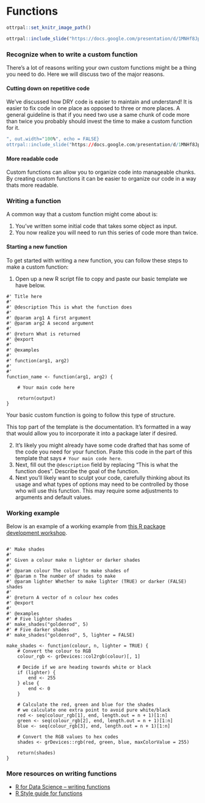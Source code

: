 
# Functions

```r
ottrpal::set_knitr_image_path()
```

```r
ottrpal::include_slide("https://docs.google.com/presentation/d/1MNHf8JpolaEP_vQ_kB-1xRBF9wo3haCArRu117hBoHA/edit#slide=id.g21a84b32106_0_53")
```

### Recognize when to write a custom function

There's a lot of reasons writing your own custom functions might be a thing you need to do. Here we will discuss two of the major reasons.

#### Cutting down on repetitive code

We've discussed how DRY code is easier to maintain and understand! It is easier to fix code in one place as opposed to three or more places. A general guideline is that if you need two use a same chunk of code more than twice you probably should invest the time to make a custom function for it.

```r
", out.width="100%", echo = FALSE}
ottrpal::include_slide("https://docs.google.com/presentation/d/1MNHf8JpolaEP_vQ_kB-1xRBF9wo3haCArRu117hBoHA/edit#slide=id.g341450bc187_100_5")
```

#### More readable code

Custom functions can allow you to organize code into manageable chunks.
By creating custom functions it can be easier to organize our code in a way thats more readable.


### Writing a function

A common way that a custom function might come about is:

1. You've written some initial code that takes some object as input.
2. You now realize you will need to run this series of code more than twice.


#### Starting a new function

To get started with writing a new function, you can follow these steps to make a custom function:

1. Open up a new R script file to copy and paste our basic template we have below.
```
#' Title here
#'
#' @description This is what the function does
#'
#' @param arg1 A first argument
#' @param arg2 A second argument
#'
#' @return What is returned
#' @export
#'
#' @examples
#'
#' function(arg1, arg2)
#'
#'
function_name <- function(arg1, arg2) {

    # Your main code here

    return(output)
}
```
Your basic custom function is going to follow this type of structure.


This top part of the template is the documentation. It's formatted in a way that would allow you to incorporate it into a package later if desired.

2. It's likely you might already have some code drafted that has some of the code you need for your function. Paste this code in the part of this template that says `# Your main code here`.
3. Next, fill out the `@description` field by replacing "This is what the function does". Describe the goal of the function.
4. Next you'll likely want to sculpt your code, carefully thinking about its usage  and what types of options may need to be controlled by those who will use this function. This may require some adjustments to arguments and default values.

### Working example

Below is an example of a working example from [this R package development workshop](https://combine-australia.github.io/r-pkg-dev/functions.html).
```

#' Make shades
#'
#' Given a colour make n lighter or darker shades
#'
#' @param colour The colour to make shades of
#' @param n The number of shades to make
#' @param lighter Whether to make lighter (TRUE) or darker (FALSE) shades
#'
#' @return A vector of n colour hex codes
#' @export
#'
#' @examples
#' # Five lighter shades
#' make_shades("goldenrod", 5)
#' # Five darker shades
#' make_shades("goldenrod", 5, lighter = FALSE)

make_shades <- function(colour, n, lighter = TRUE) {
    # Convert the colour to RGB
    colour_rgb <- grDevices::col2rgb(colour)[, 1]

    # Decide if we are heading towards white or black
    if (lighter) {
        end <- 255
    } else {
        end <- 0
    }

    # Calculate the red, green and blue for the shades
    # we calculate one extra point to avoid pure white/black
    red <- seq(colour_rgb[1], end, length.out = n + 1)[1:n]
    green <- seq(colour_rgb[2], end, length.out = n + 1)[1:n]
    blue <- seq(colour_rgb[3], end, length.out = n + 1)[1:n]

    # Convert the RGB values to hex codes
    shades <- grDevices::rgb(red, green, blue, maxColorValue = 255)

    return(shades)
}
```

### More resources on writing functions

- [R for Data Science -- writing functions](https://r4ds.had.co.nz/functions.html)
- [R Style guide for functions](https://style.tidyverse.org/functions.html)
